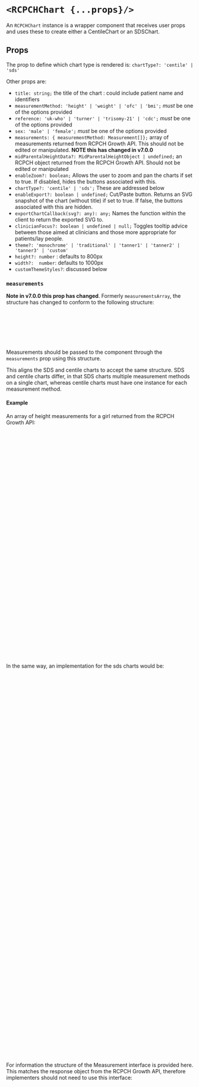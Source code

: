 

<Meta of={RCPCHChartStories} />

# `<RCPCHChart {...props}/>`

An `RCPCHChart` instance is a wrapper component that receives user props and uses these to create either a CentileChart or an SDSChart.

<Canvas of={RCPCHChartStories.CentileChartUKWHOGirlsHeight} />

## Props

The prop to define which chart type is rendered is: `chartType?: 'centile' | 'sds'`

Other props are:

-   `title: string;` the title of the chart : could include patient name and identifiers
-   `measurementMethod: 'height' | 'weight' | 'ofc' | 'bmi';` _must_ be one of the options provided
-   `reference: 'uk-who' | 'turner' | 'trisomy-21' | 'cdc';` _must_ be one of the options provided
-   `sex: 'male' | 'female';` _must_ be one of the options provided
-   `measurements: { measurementMethod: Measurement[]};` array of measurements returned from RCPCH Growth API. This should not be edited or manipulated. **NOTE this has changed in v7.0.0**
-   `midParentalHeightData?: MidParentalHeightObject | undefined;` an RCPCH object returned from the RCPCH Growth API. Should not be edited or manipulated
-   `enableZoom?: boolean;` Allows the user to zoom and pan the charts if set to true. If disabled, hides the buttons associated with this.
-   `chartType?: 'centile' | 'sds';` These are addressed below
-   `enableExport?: boolean | undefined;` Cut/Paste button. Returns an SVG snapshot of the chart (without title) if set to true. If false, the buttons associated with this are hidden.
-   `exportChartCallback(svg?: any): any;` Names the function within the client to return the exported SVG to.
-   `clinicianFocus?: boolean | undefined | null;` Toggles tooltip advice between those aimed at clinicians and those more appropriate for patients/lay people.
-   `theme?: 'monochrome' | 'traditional' | 'tanner1' | 'tanner2' | 'tanner3' | 'custom'`
-   `height?: number` : defaults to 800px
-   `width?:  number`: defaults to 1000px
-   `customThemeStyles?`: discussed below

### `measurements`

**Note in v7.0.0 this prop has changed**. Formerly `measurementsArray`, the structure has changed to conform to the following structure:

```js
{
    height?: Measurement[]
    weight?: Measurment[]
    bmi?: Measurement[]
    ofc?: Measurement[]
}
```

Measurements should be passed to the component through the `measurements` prop using this structure.

This aligns the SDS and centile charts to accept the same structure. SDS and centile charts differ,
in that SDS charts multiple measurement methods on a single chart, whereas centile charts must have one instance for each measurement method.

#### Example

An array of height measurements for a girl returned from the RCPCH Growth API:

```js
<RCPCHChart
    reference={'uk-who'}
    measurementMethod={'height'}
    sex={'female'}
    title={"Arthur Scargill - 12345678A"}
    measurements={
        height: [
            {
                birth_data: {
                    ...
                },
                bone_age: {
                    ...
                },
                child_observation_value: {
                    ...
                },
                events_data: {
                    ...
                },
                measurement_calculated_values: {
                    ...
                },
                measurement_dates: {
                    ...
                },
                plottable_data: {
                    ...
                }
            },
            ...
        ]
    } // this is the plottable child data
    midParentalHeightData={[]} // this is the optional plottable midparental height data from the RCPCH API
    theme={'traditional'}
    enableZoom
    chartType={'centile'}
    enableExport={false}
    exportChartCallback={()=>{}} // this is a callback for the export chart function if true
    clinicianFocus={false}
/>
```

In the same way, an implementation for the sds charts would be:

```js
<RCPCHChart
    reference={'uk-who'}
    measurementMethod={'height'}
    sex={'female'}
    title={"Arthur Scargill - 12345678A"}
    measurements={
        height: [
            {
                birth_data: {
                    ...
                },
                bone_age: {
                    ...
                },
                child_observation_value: {
                    ...
                },
                events_data: {
                    ...
                },
                measurement_calculated_values: {
                    ...
                },
                measurement_dates: {
                    ...
                },
                plottable_data: {
                    ...
                }
            },
            ...
        ],
        weight: [
            {
                birth_data: {
                    ...
                },
                bone_age: {
                    ...
                },
                child_observation_value: {
                    ...
                },
                events_data: {
                    ...
                },
                measurement_calculated_values: {
                    ...
                },
                measurement_dates: {
                    ...
                },
                plottable_data: {
                    ...
                }
            },
            ...
        ],
        ofc: [],
        bmi: []
    } // this is the plottable child data
    midParentalHeightData={[]} // this is the optional plottable midparental height data from the RCPCH API
    theme={'traditional'}
    enableZoom
    chartType={'sds'}
    enableExport={false}
    exportChartCallback={()=>{}} // this is a callback for the export chart function if true
    clinicianFocus={false}
/>
```

For information the structure of the Measurement interface is provided here. This matches the response object from the RCPCH Growth API, therefore implementers should not need to use this interface:

```js
export interface Measurement {
    birth_data: {
        birth_date: string;
        estimated_date_delivery: string;
        estimated_date_delivery_string: string;
        gestation_weeks: number;
        gestation_days: number;
        sex: 'male' | 'female';
    };
    child_observation_value: {
        measurement_method: 'height' | 'weight' | 'bmi' | 'ofc';
        observation_value: number;
        observation_value_error?: string;
    };
    measurement_dates: {
        chronological_calendar_age: string;
        chronological_decimal_age: number;
        corrected_calendar_age: string;
        corrected_decimal_age: number;
        corrected_gestational_age?: {
            corrected_gestation_weeks?: number;
            corrected_gestation_days?: number;
        };
        comments?:{
            clinician_corrected_decimal_age_comment?: string;
            lay_corrected_decimal_age_comment?: string;
            clinician_chronological_decimal_age_comment: string;
            lay_chronological_decimal_age_comment: string;
        }
        observation_date: string;
        corrected_decimal_age_error?: string;
        chronological_decimal_age_error?: string;
    };
    measurement_calculated_values: {
        chronological_centile: number;
        chronological_centile_band: string;
        chronological_measurement_error?: string;
        chronological_sds: number;
        corrected_centile: number;
        corrected_centile_band: string;
        corrected_measurement_error?: string;
        corrected_percentage_median_bmi?: number
        chronological_percentage_median_bmi?: number
        corrected_sds: number;
    };
    plottable_data: {
        centile_data: {
            chronological_decimal_age_data: {
                age_error?: string;
                age_type: 'chronological_age' | 'corrected_age';
                calendar_age: string;
                centile_band: string;
                clinician_comment: string;
                lay_comment: string;
                observation_error?: string;
                observation_value_error?: string;
                x: number;
                y: number;
                b?: number;
                centile?: number;
                sds?: number;
                bone_age_label?: string;
                events_text?: string[];
                bone_age_type?: string;
                bone_age_sds?: number;
                bone_age_centile?: number;
            };
            corrected_decimal_age_data: {
                age_error?: string;
                age_type: 'chronological_age' | 'corrected_age';
                calendar_age: string;
                centile_band: string;
                clinician_comment: string;
                lay_comment: string;
                observation_error?: string;
                observation_value_error?: string;
                x: number;
                y: number;
                b?: number;
                centile?: number;
                sds?: number;
                bone_age_label?: string;
                events_text?: string[];
                bone_age_type?: string;
                bone_age_sds?: number;
                bone_age_centile?: number;
                corrected_gestational_age?: string;
            };
        };
        sds_data: {
            chronological_decimal_age_data: {
                age_error?: string;
                age_type: 'chronological_age' | 'corrected_age';
                calendar_age: string;
                centile_band: string;
                clinician_comment: string;
                lay_comment: string;
                observation_error?: string;
                observation_value_error?: string;
                x: number;
                y: number;
                b?: number;
                centile: number;
                sds: number;
                bone_age_label?: string;
                events_text?: string[];
                bone_age_sds?: number;
                bone_age_type?: string;
                bone_age_centile?: number;
            };
            corrected_decimal_age_data: {
                age_error?: string;
                age_type: 'chronological_age' | 'corrected_age';
                calendar_age: string;
                centile_band: string;
                clinician_comment: string;
                lay_comment: string;
                observation_error?: string;
                observation_value_error?: string;
                x: number;
                y: number;
                b?: number;
                centile: number;
                sds: number;
                bone_age_label?: string;
                bone_age_type?: string;
                events_text?: string[];
                bone_age_sds?: number;
                bone_age_centile?: number;
                corrected_gestational_age?: string;
            };
        };
    };
    bone_age: {
        bone_age?: number;
        bone_age_type?: string;
        bone_age_centile?: number;
        bone_age_sds?: number;
        bone_age_text?: string;
    };
    events_data: {
        events_text?: string[];
    };
}
```

### Themes vs Styles

Themes are collections of styles. The RCPCH have created some suggested themes:

1. Monochrome (default)
2. Traditional: this uses the preexisting pink and blue colours present on the paper charts
3. Tanner 1: Purple and yellow
4. Tanner 2: Orange and blue
5. Tanner 3: Red and yellow
6. Custom

These themes all have predefined attributes for `fontFamily`, `color`, `size`, `weight`, `stroke` and `strokeWidth` for different aspects of the charts.
If these attributes are too prescriptive and users would like either to build their own theme,
or override styles within an existing theme, this can be done by passing in custom styles through the `customThemeStyles` prop.

All attributes are optional, therefore only those attributes where changes are requested need be passed in. The keys for the `customThemeStyles` object are as follows:

-   `chartStyle?: ChartStyle;`
-   `axisStyle?: AxisStyle;`
-   `gridlineStyle?: GridlineStyle;`
-   `centileStyle?: CentileStyle;`
-   `sdsStyle?: SDSStyle;`
-   `measurementStyle?: MeasurementStyle;`
-   `referenceStyle?: ReferenceStyle;`

The attributes of each of these are below:

#### `ChartStyle`

-   `backgroundColour?: string;` //background colour of chart
-   `titleStyle?: TextStyle`; // style of text in title: includes fontFamily, fontSize, colour, style, weight
-   `subTitleStyle?: TextStyle`; // style of text in subtitle: includes fontFamily, fontSize, colour, style, weight
-   `tooltipBackgroundColour?: string;` //background colour of tooltip
-   `tooltipStroke?: string;` //border colour of tooltip
-   `tooltipTextStyle?: TextStyle`; // tooltip text: includes fontFamily, fontSize, colour, style, weight
-   `termFill?: string;` // background colour of weight term area
-   `termStroke?: string;` // border colour of weight term area
-   `toggleButtonInactiveColour?: string;` // buttons - inactive colour
-   `toggleButtonActiveColour?: string;` // buttons - active colour
-   `toggleButtonTextStyle?: TextStyle | undefined;` // buttons text: includes fontFamily, fontSize, colour, style, weight

#### `MeasurementStyle`

-   `measurementFill?: string;` // measurement point fill colour - only apply to SDS charts
-   `highlightedMeasurementFill?: string;` // measurement point fill colour when hightlighted (SDS charts)
-   `eventTextStyle?: TextStyle;` // styles for text of events: includes fontFamily, fontSize, colour, style, weight

#### `CentileStyle`

-   `sdsStroke?: string;` // sds line colour
-   `centileStroke?: string;` // centile line colour
-   `nondisjunctionThresholdLabel ?: string;` // label for nondisjunctionThresholdLabel
-   `nondisjunctionThresholdLine ?: string;` // colour of nondisjunctionThresholdLine
-   `delayedPubertyAreaFill?: string;` // delayed puberty area colour
-   `midParentalCentileStroke?: string;` // Midparental height centile line colour
-   `midParentalAreaFill?: string;` // Midparental height area colour
-   `centileTextStyle?: Pick<TextStyle, 'name' | 'size' | 'weight'>;` // centile text style : includes name, size, weight

#### `SDSStyle`

-   `heightStroke?: string;` // sds line colour
-   `weightStroke?: string;` // sds line colour
-   `ofcStroke?: string;` // sds line colour
-   `bmiStroke?: string;` // sds line colour

#### `GridlineStyle`

-   `gridlines?: boolean;` // show or hide gridlines
-   `stroke?: string;` // gridline colour
-   `strokeWidth?: number;` // gridline width
-   `dashed?: boolean;` // dashed vs continuous gridlines

#### `AxisStyle`

-   `axisStroke?: string;` // Axis colour
-   `axisThresholdLabelTextStyle?: TextStyle;` // Axis label text: : includes fontFamily, fontSize, colour, style, weight
-   `axisThresholdLineStyle?: AxisThresholdLineStyle;` // Axis line: includes colour
-   `axisLabelTextStyle?: TextStyle;` // Axis label text: : includes fontFamily, fontSize, colour, style, weight
-   `tickLabelTextStyle?: TickLabelTextStyle;` // Tick label text : includes fontFamily, fontSize, colour, style, weight and padding

#### `TextStyle`

-   `name?: string;`
-   `colour?: string;`
-   `size?: number;`
-   `style?: 'italic' | 'normal';`
-   `weight?: number | string;`

For example, if a user wished to override the background colour of the existing 'monochrome' theme:

```tsx
const customChartStyle: ChartStyle = {
  backgroundColour: "tomato"
}

const customStyles = {
  chartStyle: customChartStyle
}
```

And in the JSX:

```tsx
<RCPCHChart
    reference={'uk-who'}
    measurementMethod={'height'}
    sex={'female'}
    title={'Arthur Scargill - 12345678A'}
    measurements={[]} // this is the plottable child data
    midParentalHeightData={[]} // this is the optional plottable midparental height data from the RCPCH API
    theme={'monochrome'}
    customThemeStyles={customStyles} <---- override styles here
    enableZoom
    chartType={'centile'}
    enableExport={false}
    exportChartCallback={() => {}} // this is a callback for the export chart function if true
    clinicianFocus={false}
/>
```

yields:

<Canvas of={RCPCHChartStories.TomatoCentileChart} />

Or even build a whole new theme to match a custom Design System

```tsx
const customStyles = {
    chartStyle: {
        backgroundColour: '#FAF8F5',
        titleStyle: {
            weight: 800,
            colour: '#706A80',
            name: 'sans-serif',
            size: 16,
        },
        subTitleStyle: {
            weight: 400,
            colour: '#706A80',
            name: 'sans-serif',
            size: 13,
        },
        tooltipStroke: '#5a526b',
        tooltipBorderRadius: 4,
        tooltipBackgroundColour: '#5a526b',
        tooltipTextStyle: {
            colour: '#fffdfd',
            name: 'sans-serif',
            size: 14,
        },
        toggleButtonActiveColour: '#B89F81',
        toggleButtonInactiveColour: '#e8dbcc',
        toggleButtonTextStyle: {
            colour: 'white',
            name: 'sans-serif',
            size: 16,
            weight: 400,
        },
        toggleButtonTooltipStyle: {
        backgroundColour: '#5a526b',
        borderRadius: 4,
        colour: 'white',
        size: 14,
        name: 'sans-serif',
        weight: 400,
        }
    },
    axisStyle: {
        axisStroke: '#EDE7DD',
        tickLabelTextStyle: {
            colour: '#706A80',
            size: 12,
            weight: 400,
            name: 'sans-serif',
        },
        axisLabelTextStyle: {
            weight: 500,
            colour: '#706A80',
            name: 'sans-serif',
            size: 15,
        },
        axisThresholdLabelTextStyle: {
            weight: 500,
            colour: '#706A80',
            name: 'sans-serif',
            size: 12.5,
        },
        axisThresholdLineStyle: {
            colour: '#706A80',
        },
    },
    gridlineStyle: {
        dashed: true,
        stroke: '#EDE7DD',
        strokeWidth: 1,
        gridlines: true,
    },
    centileStyle: {
        centileTextStyle: {
        name: 'sans-serif',
        size: 12.5,
        weight: 400,
        },
        centileStroke: '#B89F81',
        midParentalAreaFill: '#B89F81',
        midParentalCentileStroke: '#B89F81',
        delayedPubertyAreaFill: '#B89F81',
        sdsStroke: '#B89F81',
    },
    measurementStyle: {
        eventTextStyle: {
            size: 14,
            name: 'sans-serif',
            weight: 400,
            colour: '#760050',
        },
        highlightedMeasurementFill: '#B89F81',
        measurementFill: '#760050',
    },
    referenceStyle: {
        weight: 500,
        colour: '#706A80',
        name: 'sans-serif',
        size: 13,
    },
},
```

yields:

<Canvas of={RCPCHChartStories.CustomThemeStylesChart} />